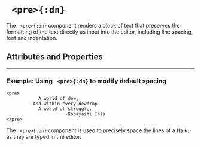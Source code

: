 


# ` <pre>{:dn}`


The ` <pre>{:dn}` component renders a block of text that preserves the formatting of the text directly as input into the editor, including line spacing, font and indentation.

## Attributes and Properties 
 <AttrDisplay name='pre'/> 
 <PropDisplay name='pre'/>

---

### Example: Using ` <pre>{:dn}` to modify default spacing


```doenet-editor-horiz
<pre>
            A world of dew,
          And within every dewdrop
            A world of struggle.
                      -Kobayashi Issa
</pre>
```



The ` <pre>{:dn}` component is used to precisely
space the lines of a Haiku as they are typed in the editor.

